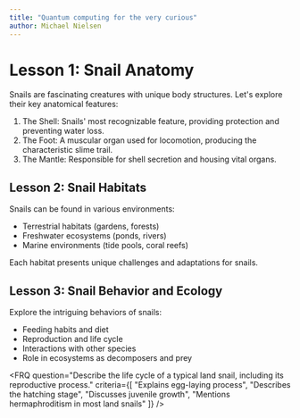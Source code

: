 ```yaml
---
title: "Quantum computing for the very curious"
author: Michael Nielsen
---
```

# Lesson 1: Snail Anatomy

Snails are fascinating creatures with unique body structures. Let's explore their key anatomical features:

1. The Shell: Snails' most recognizable feature, providing protection and preventing water loss.
2. The Foot: A muscular organ used for locomotion, producing the characteristic slime trail.
3. The Mantle: Responsible for shell secretion and housing vital organs.

## Lesson 2: Snail Habitats

Snails can be found in various environments:

- Terrestrial habitats (gardens, forests)
- Freshwater ecosystems (ponds, rivers)
- Marine environments (tide pools, coral reefs)

Each habitat presents unique challenges and adaptations for snails.

## Lesson 3: Snail Behavior and Ecology

Explore the intriguing behaviors of snails:

- Feeding habits and diet
- Reproduction and life cycle
- Interactions with other species
- Role in ecosystems as decomposers and prey

<FRQ 
  question="Describe the life cycle of a typical land snail, including its reproductive process." 
  criteria={[
    "Explains egg-laying process",
    "Describes the hatching stage",
    "Discusses juvenile growth",
    "Mentions hermaphroditism in most land snails"
  ]}
/>



